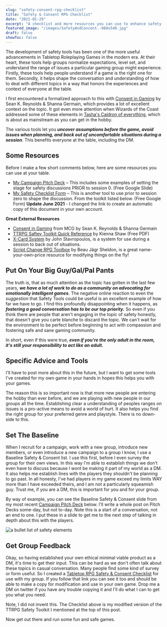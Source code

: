 ```yaml
---
slug: "safety-consent-rpg-checklist"
title: "Safety & Consent RPG Checklist"
date: "2021-01-29"
excerpt: "A checklist and more resources you can use to enhance safety and concent in your TTRPGs."
featured_image: "/images/SafetyAndConcent.-960x540.jpg"
draft: false
showToc: false
---
```


The development of safety tools has been one of the more useful advancements in Tabletop Roleplaying Games in the modern era. At their heart, these tools help groups normalize expectations, level set, and understand the range of issues a particular gaming group might experience. Firstly, these tools help people understand if a game is the right one for them. Secondly, it helps shape the conversation and understanding of how to deal with different topics in a way that honors the experiences and context of everyone at the table.

I first encountered a formalized approach to this with [Consent in Gaming](https://www.montecookgames.com/consent-in-gaming/) by Sean K. Reynolds & Shanna Germain, which provides a lot of excellent context on the topic. It got even more attention when Wizards of the Coast addressed some of these elements in [Tasha's Caldron of everything](https://dnd.wizards.com/products/tabletop-games/rpg-products/tashas-cauldron-everything)[,](https://dnd.wizards.com/products/tabletop-games/rpg-products/tashas-cauldron-everything) which is about as mainstream as you can get in the hobby. 

The various tools let you **_uncover assumptions before the game, avoid issues when planning, and back out of uncomfortable situations during a session_**. This benefits everyone at the table, including the DM.

## Some Resources

Before I make a few short comments below, here are some resources you can use at your table.

  * [My Campaign Pitch Deck](https://docs.google.com/presentation/d/1kjaK9Q9p90P54E2ITZPf0DHGyaZZMHXYAg52Ar19zp4/edit?usp=sharing) – This includes some examples of setting the stage for safety discussions PRIOR to session 0. (Free Google Slide)
  * [My Safety Checklist Form](https://docs.google.com/forms/d/1XHjWwG3vdyhcX1uyAQT-XqwwhTZBFkW-JD9Ubhn_YUs/copy?usp=sharing) – This is another tool to use prior to session zero to shape the discussion. From the toolkit listed below. (Free Google Form) **Update June 2021** - I changed the link to create an automatic copy of this document in your own account.

**Great External Resources**

  * [Consent in Gaming](https://www.montecookgames.com/consent-in-gaming/) from MCG by Sean K. Reynolds & Shanna Germain 
  * [TTRPG Saftey Toolkit Quick Reference](https://i.4pcdn.org/tg/1583202183294.pdf) by Kienna Shaw (Free PDF)
  * [X-Card System](https://docs.google.com/document/d/1SB0jsx34bWHZWbnNIVVuMjhDkrdFGo1_hSC2BWPlI3A/mobilebasic) by John Stavropoulos, is a system for use during a session to back out of situations.
  * [Script Change RPG Toolbox](https://briebeau.itch.io/script-change) by Beau Jágr Sheldon, is a great name-your-own-price resource for modifying things on the fly!

## Put On Your Big Guy/Gal/Pal Pants

The truth is, that as much attention as the topic has gotten in the last few years, **_we have a lot of work to do as a community on advocating for emotionally intelligent games_**. The negative online reaction to even the _suggestion_ that Safety Tools could be useful is an excellent example of how far we have to go. I find this profoundly disappointing when it happens, as **_fostering a good conversation has to be our top priority._** So even if you think there are people that aren't engaging in the topic of safety honestly, that doesn't give you carte blanche to discard the topic. We can't wait for the environment to be perfect before beginning to act with compassion and fostering safe and sane gaming community.

In short, even if this were true, **_even if you're the only adult in the room, it's still your responsibility to act like an adult._**

## Specific Advice and Tools

I'll have to post more about this in the future, but I want to get some tools I've created for my own game in your hands in hopes this helps you with your games.

The reason this is so important now is that more new people are entering the hobby than ever before, and we are playing with new people in our groups all the time. Establishing clear a understanding of peoples ranges on issues is a pro-active means to avoid a world of hurt. It also helps you find the right group for your preferred genre and playstyle. There is no down-side to this.

## Set The Baseline

When I recruit for a campaign, work with a new group, introduce new members, or even introduce a new campaign to a group I know, I use a Baseline Safety & Consent list. I use this first, before I even survey the group for their own views. In this way I'm able to establish things we don't even have to discuss because I wont be making it part of my world as a DM. It also helps me establish lines with the players they shouldn't be planning to go past. In all honesty, I've had players in my game exceed my limits WAY more than I have exceeded theirs, and I am not a particularly squeamish guy. Trust me, if you are a DM, this is important for you and for your group.

By way of example, you can see the Baseline Safety & Consent slide from my most recent [Campaign Pitch Deck](https://docs.google.com/presentation/d/1kjaK9Q9p90P54E2ITZPf0DHGyaZZMHXYAg52Ar19zp4/edit?usp=sharing) below. I'll write a whole post on Pitch Decks some-day, but not to-day. Note this is a start of a conversation, not an end to one. I put these in a slide to get me to the next step of talking in depth about this with the players.


![a bullet list of safety elements](/images/SafetyAndConcent.-960x540.jpg)


## Get Group Feedback

Okay, so having established your own ethical minimal viable product as a DM, it's time to get their input. This can be hard as we don't often talk about these topics in casual conversation. Many people find some kind of survey or form useful. So I created a [Tabletop RPG Safety & Consent Checklist](https://docs.google.com/forms/d/1XHjWwG3vdyhcX1uyAQT-XqwwhTZBFkW-JD9Ubhn_YUs/edit?usp=sharing) for use with my group. If you follow that link you can see it too and should be able to make a copy for modification and use in your own game. Drop me a DM on twitter if you have any trouble copying it and I'll do what I can to get you what you need.

Note, I did not invent this. The Checklist above is my modified version of the TTRPG Safety Toolkit I mentioned at the top of this post.

Now get out there and run some fun and safe games.
